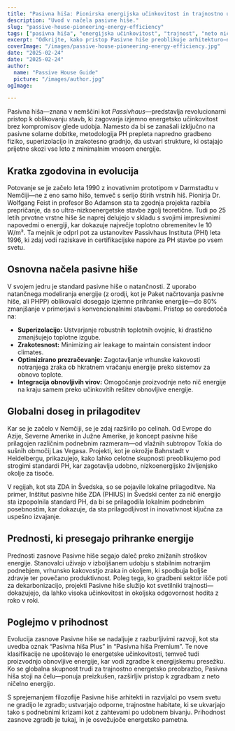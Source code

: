 ```yaml
---
title: "Pasivna hiša: Pionirska energijska učinkovitost in trajnostno udobje"
description: "Uvod v načela pasivne hiše."
slug: "passive-house-pioneering-energy-efficiency"
tags: ["pasivna hiša", "energijska učinkovitost", "trajnost", "neto nič"]
excerpt: "Odkrijte, kako pristop Pasivne hiše preoblikuje arhitekturo—nudi vrhunsko notranje udobje, drastično zmanjšano porabo energije in pomembno zmanjšanje emisij ogljika, ne glede na vrsto stavbe ali podnebje."
coverImage: "/images/passive-house-pioneering-energy-efficiency.jpg"
date: "2025-02-24"
date: "2025-02-24"
author: 
  name: "Passive House Guide"
  picture: "/images/author.jpg"
ogImage: 

---
```

Pasivna hiša—znana v nemščini kot *Passivhaus*—predstavlja revolucionarni pristop k oblikovanju stavb, ki zagovarja izjemno energetsko učinkovitost brez kompromisov glede udobja. Namesto da bi se zanašali izključno na pasivne solarne dobitke, metodologija PH prepleta napredno gradbeno fiziko, superizolacijo in zrakotesno gradnjo, da ustvari strukture, ki ostajajo prijetne skozi vse leto z minimalnim vnosom energije.

## Kratka zgodovina in evolucija

Potovanje se je začelo leta 1990 z inovativnim prototipom v Darmstadtu v Nemčiji—ne z eno samo hišo, temveč s serijo štirih vrstnih hiš. Pionirja Dr. Wolfgang Feist in profesor Bo Adamson sta ta zgodnja projekta razbila prepričanje, da so ultra-nizkoenergetske stavbe zgolj teoretične. Tudi po 25 letih prvotne vrstne hiše še naprej delujejo v skladu s svojimi impresivnimi napovedmi o energiji, kar dokazuje največje toplotno obremenitev le 10 W/m². Ta mejnik je odprl pot za ustanovitev Passivhaus Instituta (PHI) leta 1996, ki zdaj vodi raziskave in certifikacijske napore za PH stavbe po vsem svetu.
## Osnovna načela pasivne hiše

V svojem jedru je standard pasivne hiše o natančnosti. Z uporabo natančnega modeliranja energije (z orodji, kot je Paket načrtovanja pasivne hiše, ali PHPP) oblikovalci dosegajo izjemne prihranke energije—do 80% zmanjšanje v primerjavi s konvencionalnimi stavbami. Pristop se osredotoča na:
- **Superizolacijo:** Ustvarjanje robustnih toplotnih ovojnic, ki drastično zmanjšujejo toplotne izgube.
- **Zrakotesnost:** Minimizing air leakage to maintain consistent indoor climates.
- **Optimizirano prezračevanje:** Zagotavljanje vrhunske kakovosti notranjega zraka ob hkratnem vračanju energije preko sistemov za obnovo toplote.
- **Integracija obnovljivih virov:** Omogočanje proizvodnje neto nič energije na kraju samem preko učinkovitih rešitev obnovljive energije.

## Globalni doseg in prilagoditev

Kar se je začelo v Nemčiji, se je zdaj razširilo po celinah. Od Evrope do Azije, Severne Amerike in Južne Amerike, je koncept pasivne hiše prilagojen različnim podnebnim razmeram—od vlažnih subtropov Tokia do sušnih območij Las Vegasa. Projekti, kot je okrožje Bahnstadt v Heidelbergu, prikazujejo, kako lahko celotne skupnosti preoblikujemo pod strogimi standardi PH, kar zagotavlja udobno, nizkoenergijsko življenjsko okolje za tisoče.

V regijah, kot sta ZDA in Švedska, so se pojavile lokalne prilagoditve. Na primer, Inštitut pasivne hiše ZDA (PHIUS) in Švedski center za nič energijo sta izpopolnila standard PH, da bi se prilagodila lokalnim podnebnim posebnostim, kar dokazuje, da sta prilagodljivost in inovativnost ključna za uspešno izvajanje.
## Prednosti, ki presegajo prihranke energije

Prednosti zasnove Pasivne hiše segajo daleč preko znižanih stroškov energije. Stanovalci uživajo v izboljšanem udobju s stabilnim notranjim podnebjem, vrhunsko kakovostjo zraka in okoljem, ki spodbuja boljše zdravje ter povečano produktivnost. Poleg tega, ko gradbeni sektor išče poti za dekarbonizacijo, projekti Pasivne hiše služijo kot svetilniki trajnosti—dokazujejo, da lahko visoka učinkovitost in okoljska odgovornost hodita z roko v roki.

## Poglejmo v prihodnost

Evolucija zasnove Pasivne hiše se nadaljuje z razburljivimi razvoji, kot sta uvedba oznak “Pasivna hiša Plus” in “Pasivna hiša Premium”. Te nove klasifikacije ne upoštevajo le energetske učinkovitosti, temveč tudi proizvodnjo obnovljive energije, kar vodi zgradbe k energijskemu presežku. Ko se globalna skupnost trudi za trajnostno energetsko preobrazbo, Pasivna hiša stoji na čelu—ponuja preizkušen, razširljiv pristop k zgradbam z neto ničelno energijo.

S sprejemanjem filozofije Pasivne hiše arhitekti in razvijalci po vsem svetu ne gradijo le zgradb; ustvarjajo odporne, trajnostne habitate, ki se ukvarjajo tako s podnebnimi krizami kot z zahtevami po udobnem bivanju. Prihodnost zasnove zgradb je tukaj, in je osvežujoče energetsko pametna.
